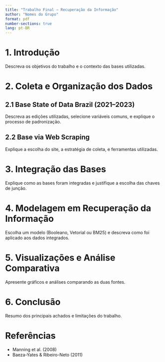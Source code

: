 ```yaml
---
title: "Trabalho Final – Recuperação da Informação"
author: "Nomes do Grupo"
format: pdf
number-sections: true
lang: pt-BR
---
```


# 1. Introdução

Descreva os objetivos do trabalho e o contexto das bases utilizadas.

# 2. Coleta e Organização dos Dados

## 2.1 Base State of Data Brazil (2021–2023)

Descreva as edições utilizadas, selecione variáveis comuns, e explique o processo de padronização.

## 2.2 Base via Web Scraping

Explique a escolha do site, a estratégia de coleta, e ferramentas utilizadas.

# 3. Integração das Bases

Explique como as bases foram integradas e justifique a escolha das chaves de junção.

# 4. Modelagem em Recuperação da Informação

Escolha um modelo (Booleano, Vetorial ou BM25) e descreva como foi aplicado aos dados integrados.

# 5. Visualizações e Análise Comparativa

Apresente gráficos e análises comparando as duas fontes.

# 6. Conclusão

Resumo dos principais achados e limitações do trabalho.

# Referências

- Manning et al. (2008)
- Baeza-Yates & Ribeiro-Neto (2011)
